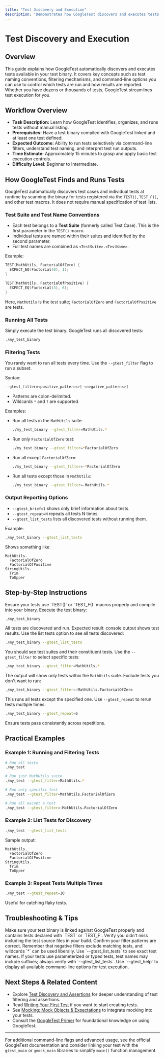 ```yaml
---
title: "Test Discovery and Execution"
description: "Demonstrates how GoogleTest discovers and executes tests in your binary, including test naming conventions, filtering, and basic command-line options to control test runs."
---
```


# Test Discovery and Execution

## Overview

This guide explains how GoogleTest automatically discovers and executes tests available in your test binary. It covers key concepts such as test naming conventions, filtering mechanisms, and command-line options you can use to control which tests are run and how results are reported. Whether you have dozens or thousands of tests, GoogleTest streamlines test execution for you.

## Workflow Overview

- **Task Description:** Learn how GoogleTest identifies, organizes, and runs tests without manual listing.
- **Prerequisites:** Have a test binary compiled with GoogleTest linked and at least one test defined.
- **Expected Outcome:** Ability to run tests selectively via command-line filters, understand test naming, and interpret test run outputs.
- **Time Estimate:** Approximately 15 minutes to grasp and apply basic test execution controls.
- **Difficulty Level:** Beginner to Intermediate.

## How GoogleTest Finds and Runs Tests

GoogleTest automatically discovers test cases and individual tests at runtime by scanning the binary for tests registered via the `TEST()`, `TEST_F()`, and other test macros. It does not require manual specification of test lists.

### Test Suite and Test Name Conventions

- Each test belongs to a **Test Suite** (formerly called Test Case). This is the first parameter in the `TEST()` macro.
- Individual tests are named within their suites and identified by the second parameter.
- Full test names are combined as `<TestSuite>.<TestName>`.

Example:

```cpp
TEST(MathUtils, FactorialOfZero) {
  EXPECT_EQ(Factorial(0), 1);
}

TEST(MathUtils, FactorialOfPositive) {
  EXPECT_EQ(Factorial(3), 6);
}
```

Here, `MathUtils` is the test suite; `FactorialOfZero` and `FactorialOfPositive` are tests.

### Running All Tests

Simply execute the test binary. GoogleTest runs all discovered tests:
```bash
./my_test_binary
```

### Filtering Tests

You rarely want to run all tests every time. Use the `--gtest_filter` flag to run a subset.

Syntax:

```bash
--gtest_filter=<positive_patterns>[-<negative_patterns>]
```

- Patterns are colon-delimited.
- Wildcards `*` and `?` are supported.

Examples:

- Run all tests in the `MathUtils` suite:

  ```bash
  ./my_test_binary --gtest_filter=MathUtils.*
  ```

- Run only `FactorialOfZero` test:

  ```bash
  ./my_test_binary --gtest_filter=*FactorialOfZero
  ```

- Run all except `FactorialOfZero`:

  ```bash
  ./my_test_binary --gtest_filter=-*FactorialOfZero
  ```

- Run all tests except those in `MathUtils`:

  ```bash
  ./my_test_binary --gtest_filter=-MathUtils.*
  ```

### Output Reporting Options

- `--gtest_brief=1` shows only brief information about tests.
- `--gtest_repeat=N` repeats all tests N times.
- `--gtest_list_tests` lists all discovered tests without running them.

Example:

```bash
./my_test_binary --gtest_list_tests
```

Shows something like:

```
MathUtils.
  FactorialOfZero
  FactorialOfPositive
StringUtils.
  Trim
  ToUpper
```

## Step-by-Step Instructions

<Steps>
<Step title="Verify Test Definitions">
Ensure your tests use `TEST()` or `TEST_F()` macros properly and compile into your binary.
</Step>
<Step title="Run All Tests">
Execute the test binary:

```bash
./my_test_binary
```

All tests are discovered and run. Expected result: console output shows test results.
</Step>
<Step title="List Available Tests">
Use the list tests option to see all tests discovered:

```bash
./my_test_binary --gtest_list_tests
```

You should see test suites and their constituent tests.
</Step>
<Step title="Run a Subset of Tests Using Filters">
Use the `--gtest_filter` to select specific tests:

```bash
./my_test_binary --gtest_filter=MathUtils.*
```

The output will show only tests within the `MathUtils` suite.
</Step>
<Step title="Use Negative Filters to Exclude Tests">
Exclude tests you don't want to run:

```bash
./my_test_binary --gtest_filter=-MathUtils.FactorialOfZero
```

This runs all tests except the specified one.
</Step>
<Step title="Repeat Tests to Check Stability">
Use `--gtest_repeat` to rerun tests multiple times:

```bash
./my_test_binary --gtest_repeat=5
```

Ensure tests pass consistently across repetitions.
</Step>
</Steps>

## Practical Examples

### Example 1: Running and Filtering Tests

```bash
# Run all tests
./my_test

# Run just MathUtils suite
./my_test --gtest_filter=MathUtils.*

# Run only specific test
./my_test --gtest_filter=MathUtils.FactorialOfZero

# Run all except a test
./my_test --gtest_filter=-MathUtils.FactorialOfZero
```

### Example 2: List Tests for Discovery

```bash
./my_test --gtest_list_tests
```

Sample output:

```
MathUtils.
  FactorialOfZero
  FactorialOfPositive
StringUtils.
  Trim
  ToUpper
```

### Example 3: Repeat Tests Multiple Times

```bash
./my_test --gtest_repeat=10
```

Useful for catching flaky tests.

## Troubleshooting & Tips

<AccordionGroup title="Common Issues and Solutions">
<Accordion title="No Tests Run">
Make sure your test binary is linked against GoogleTest properly and contains tests declared with `TEST` or `TEST_F`. Verify you didn't miss including the test source files in your build.
</Accordion>
<Accordion title="Tests Are Discovered but Not Executed with Filter">
Confirm your filter patterns are correct. Remember that negative filters exclude matching tests, and wildcards `*` can be used liberally. Use `--gtest_list_tests` to see exact test names.
</Accordion>
<Accordion title="Understanding Test Name Patterns">
If your tests use parameterized or typed tests, test names may include suffixes; always verify with `--gtest_list_tests`.
</Accordion>
</AccordionGroup>

<Tip>
Use `--gtest_help` to display all available command-line options for test execution.
</Tip>

## Next Steps & Related Content

- Explore [Test Discovery and Assertions](/overview/feature-summary-and-workflows/test-discovery-assertions) for deeper understanding of test filtering and assertions.
- Read [Writing Your First Test](/guides/getting-started/writing-your-first-test) if you want to start creating tests.
- See [Mocking: Mock Objects & Expectations](/overview/feature-summary-and-workflows/mocking-mock-objects-overview) to integrate mocking into your tests.
- Consult the [GoogleTest Primer](docs/primer.md) for foundational knowledge on using GoogleTest.

---

For additional command-line flags and advanced usage, see the official GoogleTest documentation and consider linking your test with the `gtest_main` or `gmock_main` libraries to simplify `main()` function management.
